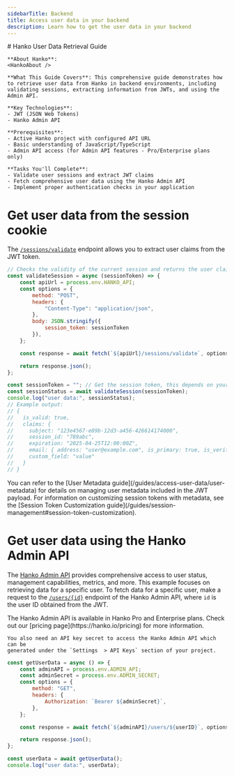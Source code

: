```yaml
---
sidebarTitle: Backend
title: Access user data in your backend
description: Learn how to get the user data in your backend
---
```



<div class="hidden">
    # Hanko User Data Retrieval Guide

    **About Hanko**:
    <HankoAbout />

    **What This Guide Covers**: This comprehensive guide demonstrates how to retrieve user data from Hanko in backend environments, including validating sessions, extracting information from JWTs, and using the Admin API.

    **Key Technologies**:
    - JWT (JSON Web Tokens)
    - Hanko Admin API

    **Prerequisites**:
    - Active Hanko project with configured API URL
    - Basic understanding of JavaScript/TypeScript
    - Admin API access (for Admin API features - Pro/Enterprise plans only)

    **Tasks You'll Complete**:
    - Validate user sessions and extract JWT claims
    - Fetch comprehensive user data using the Hanko Admin API
    - Implement proper authentication checks in your application
</div>

# Get user data from the session cookie

The [`/sessions/validate`](/api-reference/public/session-management/validate-a-session-1) endpoint allows you to extract user claims from the JWT token.

```js
// Checks the validity of the current session and returns the user claims
const validateSession = async (sessionToken) => {
    const apiUrl = process.env.HANKO_API;
    const options = {
        method: "POST",
        headers: {
            "Content-Type": "application/json",
        },
        body: JSON.stringify({
            session_token: sessionToken
        }),
    };

    const response = await fetch(`${apiUrl}/sessions/validate`, options);

    return response.json();
};

const sessionToken = ""; // Get the session token, this depends on your framework you use.
const sessionStatus = await validateSession(sessionToken);
console.log("user data:", sessionStatus);
// Example output:
// {
//   is_valid: true,
//   claims: {
//     subject: "123e4567-e89b-12d3-a456-426614174000",
//     session_id: "789abc",
//     expiration: "2025-04-25T12:00:00Z",
//     email: { address: "user@example.com", is_primary: true, is_verified: true },
//     custom_field: "value"
//   }
// }
```

<Note>
    You can refer to the [User Metadata guide](/guides/access-user-data/user-metadata) for details on managing
    user metadata included in the JWT payload. For information on customizing session tokens with metadata, see the
    [Session Token Customization guide](/guides/session-management#session-token-customization).
</Note>

# Get user data using the Hanko Admin API

The [Hanko Admin API](/api-reference/admin) provides comprehensive access to user status, management capabilities, metrics, and more. This example focuses on
retrieving data for a specific user.
To fetch data for a specific user, make a request to the [`/users/{id}`](https://docs.hanko.io/api-reference/admin/user-management/get-a-user-by-id) endpoint of the Hanko Admin API, where `id` is the user ID obtained from the JWT.

<Info>
    The Hanko Admin API is available in Hanko Pro and Enterprise plans. Check out
    our [pricing page](https://hanko.io/pricing) for more information.

    You also need an API key secret to access the Hanko Admin API which can be
    generated under the `Settings  > API Keys` section of your project.
</Info>

```js
const getUserData = async () => {
    const adminAPI = process.env.ADMIN_API;
    const adminSecret = process.env.ADMIN_SECRET;
    const options = {
        method: "GET",
        headers: {
            Authorization: `Bearer ${adminSecret}`,
        },
    };

    const response = await fetch(`${adminAPI}/users/${userID}`, options);

    return response.json();
};

const userData = await getUserData();
console.log("user data:", userData);
```
